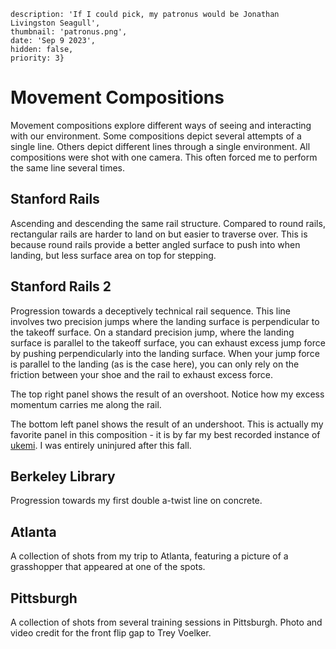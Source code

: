     description: 'If I could pick, my patronus would be Jonathan Livingston Seagull',
    thumbnail: 'patronus.png',
    date: 'Sep 9 2023',
    hidden: false,
    priority: 3}


# Movement Compositions
Movement compositions explore different ways of seeing and interacting with our environment.
Some compositions depict several attempts of a single line.
Others depict different lines through a single environment.
All compositions were shot with one camera.
This often forced me to perform the same line several times.

## Stanford Rails
Ascending and descending the same rail structure.
Compared to round rails, rectangular rails are harder to land on but easier to traverse over.
This is because round rails provide a better angled surface to push into when landing, but less surface area on top for stepping.
<RemoteVideo src="https://calcifer-hot.s3.us-east-2.amazonaws.com/compositions/stanford_rail_composition_cropped.mp4"/>

## Stanford Rails 2
Progression towards a deceptively technical rail sequence.
This line involves two precision jumps where the landing surface is perpendicular to the takeoff surface.
On a standard precision jump, where the landing surface is parallel to the takeoff surface, you can exhaust excess jump force by pushing perpendicularly into the landing surface.
When your jump force is parallel to the landing (as is the case here), you can only rely on the friction between your shoe and the rail to exhaust excess force.

The top right panel shows the result of an overshoot.
Notice how my excess momentum carries me along the rail.

The bottom left panel shows the result of an undershoot.
This is actually my favorite panel in this composition - it is by far my best recorded instance of [ukemi](https://en.wikipedia.org/wiki/Uke_(martial_arts)).
I was entirely uninjured after this fall.

<RemoteVideo src="https://calcifer-hot.s3.us-east-2.amazonaws.com/compositions/stanford_rail_composition_2.mp4"/>

## Berkeley Library
Progression towards my first double a-twist line on concrete.
<RemoteVideo src="https://calcifer-hot.s3.us-east-2.amazonaws.com/compositions/berkeley_library_composition.mp4"/>

## Atlanta
A collection of shots from my trip to Atlanta, featuring a picture of a grasshopper that appeared at one of the spots.
<RemoteVideo src="https://calcifer-hot.s3.us-east-2.amazonaws.com/compositions/atlanta_composition.mp4"/>

## Pittsburgh
A collection of shots from several training sessions in Pittsburgh.
Photo and video credit for the front flip gap to Trey Voelker.
<RemoteVideo src="https://calcifer-hot.s3.us-east-2.amazonaws.com/compositions/pittsburgh_composition.mp4"/>